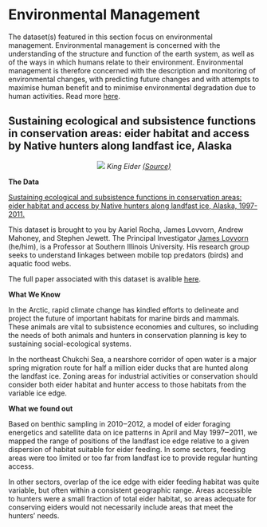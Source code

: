 # **Environmental Management** {-#mangement}

The dataset(s) featured in this section focus on environmental management. Environmental management is concerned with the understanding of the structure and function of the earth system, as well as of the ways in which humans relate to their environment. Environmental management is therefore concerned with the description and monitoring of environmental changes, with predicting future changes and with attempts to maximise human benefit and to minimise environmental degradation due to human activities. Read more [here](https://www.soas.ac.uk/cedep-demos/000_P500_ESM_K3736-Demo/unit1/page_10.htm). 

##  Sustaining ecological and subsistence functions in conservation areas: eider habitat and access by Native hunters along landfast ice, Alaska {-#section-eider}

<center>
![](images/eider.jpg)
*King Eider [(Source)](https://animals.net/king-eider/)*
</center>

**The Data**

[ Sustaining ecological and subsistence functions in conservation areas: eider habitat and access by Native hunters along landfast ice, Alaska, 1997-2011.](https://arcticdata.io/catalog/view/doi%3A10.18739%2FA28C9R436)

This dataset is brought to you by Aariel Rocha, James Lovvorn, Andrew Mahoney, and Stephen Jewett. The Principal Investigator [James Lovvorn](https://zoology.siu.edu/faculty-staff/faculty/current-faculty/lovvorn-j.php) (he/him), is a Professor at Southern Illinois University. His research group seeks to understand linkages between mobile top predators (birds) and aquatic food webs.

The full paper associated with this dataset is avalible [here](https://doi.org/10.1017/S0376892918000103).

**What We Know**

In the Arctic, rapid climate change has kindled efforts to delineate and project the future of important habitats for marine birds and mammals. These animals are vital to subsistence economies and cultures, so including the needs of both animals and hunters in conservation planning is key to sustaining social-ecological systems. 

In the northeast Chukchi Sea, a nearshore corridor of open water is a major spring migration route for half a million eider ducks that are hunted along the landfast ice. Zoning areas for industrial activities or conservation should consider both eider habitat and hunter access to those habitats from the variable ice edge. 

**What we found out**

Based on benthic sampling in 2010‒2012, a model of eider foraging energetics and satellite data on ice patterns in April and May 1997‒2011, we mapped the range of positions of the landfast ice edge relative to a given dispersion of habitat suitable for eider feeding. In some sectors, feeding areas were too limited or too far from landfast ice to provide regular hunting access. 

In other sectors, overlap of the ice edge with eider feeding habitat was quite variable, but often within a consistent geographic range. Areas accessible to hunters were a small fraction of total eider habitat, so areas adequate for conserving eiders would not necessarily include areas that meet the hunters’ needs. 